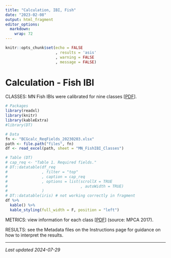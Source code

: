 ```yaml
---
title: "Calculation, IBI, Fish"
date: "2023-02-08"
output: html_fragment
editor_options: 
  markdown: 
    wrap: 72
---
```


```r
knitr::opts_chunk$set(echo = FALSE
                      , results = 'asis'
                      , warning = FALSE
                      , message = FALSE)
```

# Calculation - Fish IBI

CLASSES: MN Fish IBIs were calibrated for nine classes
[<a href="https://github.com/leppott/MNcalc/raw/main/inst/apps/MNcalc/www/links/FishIBI_2017_Classes.pdf" target="blank">PDF</a>].

```r
# Packages
library(readxl)
library(knitr)
library(kableExtra)
#library(DT)

# Data
fn <- "BCGcalc_ReqFields_20230203.xlsx"
path <- file.path("files", fn)
df <- read_excel(path, sheet = "MN_FishIBI_Classes")

# Table (DT)
# cap_req <- "Table 1. Required fields."
# DT::datatable(df_req
#               , filter = "top"
#               , caption = cap_req
#               , options = list(scrollX = TRUE
#                                , autoWidth = TRUE)
#               )
# DT::datatable(iris) # not working correctly in fragment
df %>%
  kable() %>%
  kable_styling(full_width = F, position = "left")
```

METRICS: view information for each class
[<a href="https://github.com/leppott/MNcalc/raw/main/inst/apps/MNcalc/www/links/FishIBI_2017_MetricInformation.pdf" target="blank">PDF</a>]
(source: MPCA 2017).

RESULTS: see the Metadata files on the Instructions page for guidance on how to interpret the
results.

---

*Last updated 2024-07-29*
